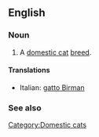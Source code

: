 ==English==

===Noun===
{{en-noun|sg=[[Birman]]}}

# A [[domestic cat]] [[breed]].

====Translations====
{{top}}
*Italian: [[gatto Birman]]
{{mid}}

{{bottom}}

===See also===
{{wikipedia|Birman}}
{{commonscat|Birman}}

[[Category:Domestic cats]]